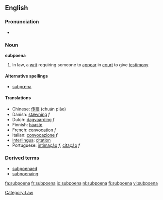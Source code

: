 ==English==
===Pronunciation===
*{{audio|en-us-subpoena.ogg|Audio (US)}}

===Noun===
{{wikipedia}}
'''subpoena'''

# In law, a [[writ]] requiring someone to [[appear]] in [[court]] to give [[testimony]]

====Alternative spellings====
*[[subpœna]]

====Translations====
*Chinese: [[传票]] (chuán piào)
*Danish: [[stævning]] ''f''
*Dutch: [[dagvaarding]] ''f''
*Finnish: [[haaste]]
*French: [[convocation]] ''f''
*Italian: [[convocazione]] ''f''
*[[Interlingua]]: [[citation]]
*Portuguese: [[intimação]] ''f'', [[citação]] ''f''

===Derived terms===
*[[subpoenaed]]
*[[subpoenaing]]

[[Category:Law]]

[[fa:subpoena]]
[[fr:subpoena]]
[[io:subpoena]]
[[nl:subpoena]]
[[fi:subpoena]]
[[vi:subpoena]]